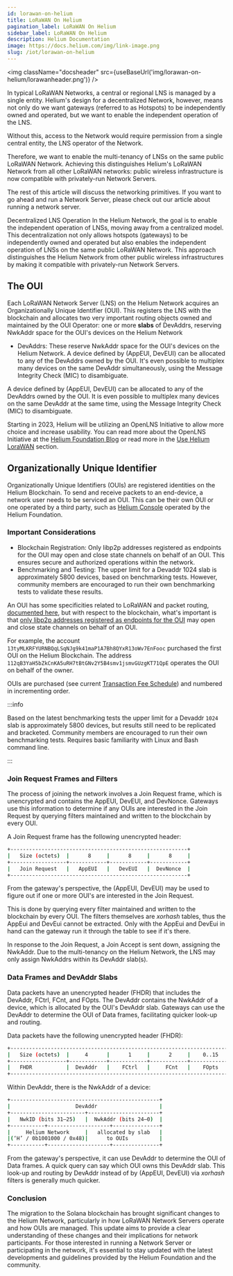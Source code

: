 ```yaml
---
id: lorawan-on-helium
title: LoRaWAN On Helium
pagination_label: LoRaWAN On Helium
sidebar_label: LoRaWAN On Helium
description: Helium Documentation
image: https://docs.helium.com/img/link-image.png
slug: /iot/lorawan-on-helium
---
```



<img className="docsheader" src={useBaseUrl('img/lorawan-on-helium/lorawanheader.png')} />

In typical LoRaWAN Networks, a central or regional LNS is managed by a single entity. Helium's
design for a decentralized Network, however, means not only do we want gateways (referred to as
Hotspots) to be independently owned and operated, but we want to enable the independent operation of
the LNS.

Without this, access to the Network would require permission from a single central entity, the LNS
operator of the Network.

Therefore, we want to enable the multi-tenancy of LNSs on the same public LoRaWAN Network. Achieving
this distinguishes Helium's LoRaWAN Network from all other LoRaWAN networks: public wireless
infrastructure is now compatible with privately-run Network Servers.

The rest of this article will discuss the networking primitives. If you want to go ahead and run a
Network Server, please check out our article about running a network server.

Decentralized LNS Operation
In the Helium Network, the goal is to enable the independent operation of LNSs, moving away from a 
centralized model. This decentralization not only allows hotspots (gateways) to be independently 
owned and operated but also enables the independent operation of LNSs on the same public LoRaWAN 
Network. This approach distinguishes the Helium Network from other public wireless infrastructures 
by making it compatible with privately-run Network Servers.


## The OUI

Each LoRaWAN Network Server (LNS) on the Helium Network acquires an Organizationally Unique
Identifier (OUI). This registers the LNS with the blockchain and allocates two very important
routing objects owned and maintained by the OUI Operator:
one or more **slabs** of DevAddrs, reserving NwkAddr space for the OUI's devices on the Helium
Network

- DevAddrs: These reserve NwkAddr space for the OUI's devices on the Helium Network. A device 
defined by (AppEUI, DevEUI) can be allocated to any of the DevAddrs owned by the OUI. It's even 
possible to multiplex many devices on the same DevAddr simultaneously, using the Message Integrity 
Check (MIC) to disambiguate.

A device defined by (AppEUI, DevEUI) can be allocated to any of the DevAddrs owned by the OUI. It is
even possible to multiplex many devices on the same DevAddr at the same time, using the Message
Integrity Check (MIC) to disambiguate.

Starting in 2023, Helium will be utilizing an OpenLNS Initiative to allow more choice and increase
usability. You can read more about the OpenLNS Initiative at the [Helium Foundation
Blog][foundation-blog] or read more in the [Use Helium LoraWAN](/iot/lorawan-network-servers)
section.

## Organizationally Unique Identifier

Organizationally Unique Identifiers (OUIs) are registered identities on the Helium Blockchain. To
send and receive packets to an end-device, a network user needs to be serviced an OUI. This can be
their own OUI or one operated by a third party, such as [Helium Console](/console) operated by the
Helium Foundation.

### Important Considerations
- Blockchain Registration: Only libp2p addresses registered as endpoints for the OUI may open and 
close state channels on behalf of an OUI. This ensures secure and authorized operations within the
 network.
- Benchmarking and Testing: The upper limit for a Devaddr 1024 slab is approximately 5800 devices, 
based on benchmarking tests. However, community members are encouraged to run their own benchmarking
 tests to validate these results.


An OUI has some specificities related to LoRaWAN and packet routing,
[documented here](/iot/lorawan-on-helium#the-oui), but with respect to the blockchain, what's
important is that
[only libp2p addresses registered as endpoints for the OUI](https://github.com/helium/proto/blob/master/src/blockchain_txn_oui_v1.proto#L6)
may open and close state channels on behalf of an OUI.

For example, the account `13tyMLKRFYURNBQqLSqNJg9k41maP1A7Bh8QYxR13oWv7EnFooc` purchased the first
OUI on the Helium Blockchain. The address `112qB3YaH5bZkCnKA5uRH7tBtGNv2Y5B4smv1jsmvGUzgKT71QpE`
operates the OUI on behalf of the owner.

OUIs are purchased (see current
[Transaction Fee Schedule](/iot/transaction-fees#transaction-fee-schedule)) and numbered in
incrementing order.

:::info

Based on the latest benchmarking tests the upper limit for a Devaddr `1024` slab is approximately
5800 devices, but results still need to be replicated and bracketed. Community members are
encouraged to run their own benchmarking tests. Requires basic familiarity with Linux and Bash
command line.

:::

### Join Request Frames and Filters

The process of joining the network involves a Join Request frame, which is unencrypted and contains
the AppEUI, DevEUI, and DevNonce. Gateways use this information to determine if any OUIs are
interested in the Join Request by querying filters maintained and written to the blockchain by every
OUI.

A Join Request frame has the following unencrypted header:

```bash
+---------------------------------------------------------+
|   Size (octets)  |      8     |      8     |      8     |
+------------------+------------+------------+------------+
|   Join Request   |   AppEUI   |   DevEUI   |  DevNonce  |
+---------------------------------------------------------+
```

From the gateway's perspective, the (AppEUI, DevEUI) may be used to figure out if one or more OUI's
are interested in the Join Request.

This is done by querying every filter maintained and written to the blockchain by every OUI. The
filters themselves are _xorhash_ tables, thus the AppEui and DevEui cannot be extracted. Only with
the AppEui and DevEui in hand can the gateway run it through the table to see if it's there.

In response to the Join Request, a Join Accept is sent down, assigning the NwkAddr. Due to the
multi-tenancy on the Helium Network, the LNS may only assign NwkAddrs within its DevAddr slab(s).

### Data Frames and DevAddr Slabs

Data packets have an unencrypted header (FHDR) that includes the DevAddr, FCtrl, FCnt, and FOpts.
The DevAddr contains the NwkAddr of a device, which is allocated by the OUI's DevAddr slab. Gateways
can use the DevAddr to determine the OUI of Data frames, facilitating quicker look-up and routing.

Data packets have the following unencrypted header (FHDR):

```bash
+----------------------------------------------------------------------+
|   Size (octets)  |     4      |      1     |      2     |    0..15   |
+------------------+------------+------------+------------+------------+
|   FHDR           |  DevAddr   |    FCtrl   |     FCnt   |    FOpts   |
+----------------------------------------------------------------------+
```

Within DevAddr, there is the NwkAddr of a device:

```bash
+------------------------------------------------+
|                     DevAddr                    |
+------------------------+-----------------------+
|   NwkID (bits 31–25)   |  NwkAddr (bits 24–0)  |
+-----------+--------------------+---------------+
|     Helium Network     |   allocated by slab   |
|(‘H’ / 0b1001000 / 0x48)|      to OUIs          |
+-----------+--------------------+---------------+
```

From the gateway's perspective, it can use DevAddr to determine the OUI of Data frames. A quick
query can say which OUI owns this DevAddr slab. This look-up and routing by DevAddr instead of by
\(AppEUI, DevEUI\) via _xorhash_ filters is generally much quicker.

[foundation-blog]:
  https://medium.com/helium-foundation/scaling-iot-growth-with-heliums-open-lns-initiative-c906e6953d6d

### Conclusion

The migration to the Solana blockchain has brought significant changes to the Helium Network,
particularly in how LoRaWAN Network Servers operate and how OUIs are managed. This update aims to
provide a clear understanding of these changes and their implications for network participants. For
those interested in running a Network Server or participating in the network, it's essential to stay
updated with the latest developments and guidelines provided by the Helium Foundation and the
community.
